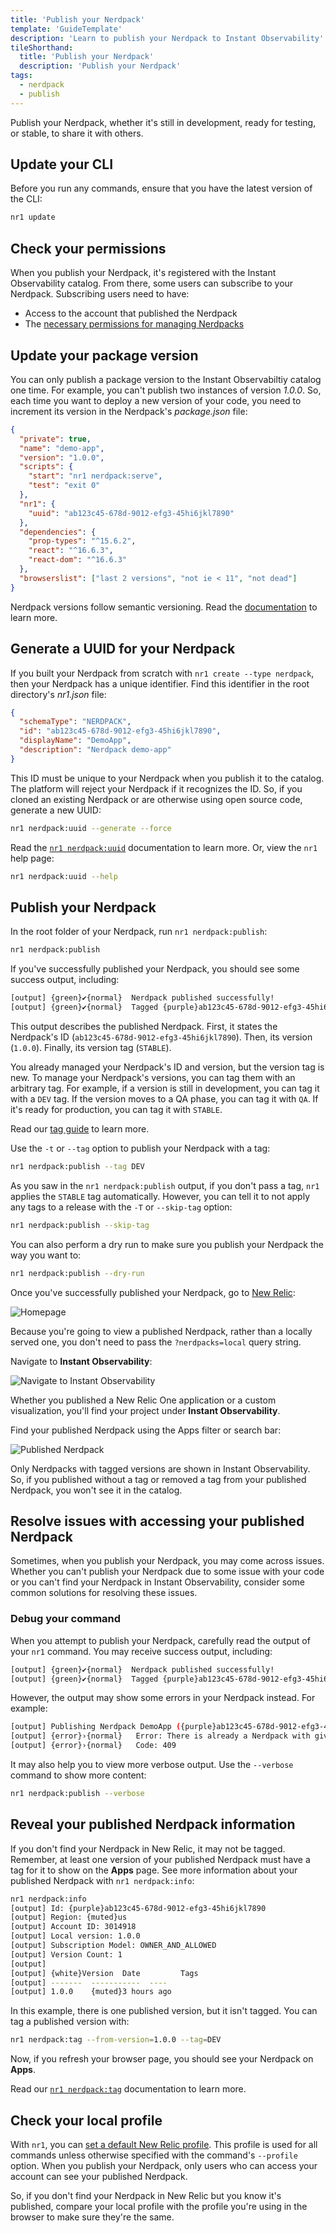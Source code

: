 ```yaml
---
title: 'Publish your Nerdpack'
template: 'GuideTemplate'
description: 'Learn to publish your Nerdpack to Instant Observability'
tileShorthand:
  title: 'Publish your Nerdpack'
  description: 'Publish your Nerdpack'
tags:
  - nerdpack
  - publish
---
```


<Intro>

Publish your Nerdpack, whether it's still in development, ready for testing, or stable, to share it with others.

</Intro>

## Update your CLI

Before you run any commands, ensure that you have the latest version of the CLI:

```sh
nr1 update
```

## Check your permissions

When you publish your Nerdpack, it's registered with the Instant Observability catalog. From there, some users can subscribe to your Nerdpack. Subscribing users need to have:

- Access to the account that published the Nerdpack
- The [necessary permissions for managing Nerdpacks](/build-apps/permission-manage-apps)

## Update your package version

You can only publish a package version to the Instant Observabiltiy catalog one time. For example, you can't publish two instances of version _1.0.0_. So, each time you want to deploy a new version of your code, you need to increment its version in the Nerdpack's _package.json_ file:

```json fileName=package.json lineHighlight=4
{
  "private": true,
  "name": "demo-app",
  "version": "1.0.0",
  "scripts": {
    "start": "nr1 nerdpack:serve",
    "test": "exit 0"
  },
  "nr1": {
    "uuid": "ab123c45-678d-9012-efg3-45hi6jkl7890"
  },
  "dependencies": {
    "prop-types": "^15.6.2",
    "react": "^16.6.3",
    "react-dom": "^16.6.3"
  },
  "browserslist": ["last 2 versions", "not ie < 11", "not dead"]
}
```

<Callout variant="tip">

Nerdpack versions follow semantic versioning. Read the [documentation](https://semver.org) to learn more.

</Callout>

## Generate a UUID for your Nerdpack

If you built your Nerdpack from scratch with `nr1 create --type nerdpack`, then your Nerdpack has a unique identifier. Find this identifier in the root directory's _nr1.json_ file:

```json fileName=nr1.json lineHighlight=3
{
  "schemaType": "NERDPACK",
  "id": "ab123c45-678d-9012-efg3-45hi6jkl7890",
  "displayName": "DemoApp",
  "description": "Nerdpack demo-app"
}
```

This ID must be unique to your Nerdpack when you publish it to the catalog. The platform will reject your Nerdpack if it recognizes the ID. So, if you cloned an existing Nerdpack or are otherwise using open source code, generate a new UUID:

```sh
nr1 nerdpack:uuid --generate --force
```

<Callout variant="tip">

Read the [`nr1 nerdpack:uuid`](/explore-docs/nr1-nerdpack#nr1-nerdpackuuid) documentation to learn more. Or, view the `nr1` help page:

```sh
nr1 nerdpack:uuid --help
```

</Callout>

## Publish your Nerdpack

<Steps>

<Step>

In the root folder of your Nerdpack, run `nr1 nerdpack:publish`:

```sh
nr1 nerdpack:publish
```

If you've successfully published your Nerdpack, you should see some success output, including:

```sh
[output] {green}✔{normal}  Nerdpack published successfully!
[output] {green}✔{normal}  Tagged {purple}ab123c45-678d-9012-efg3-45hi6jkl7890{normal} version {blue}1.0.0{normal} as {blue}STABLE{normal}.
```

This output describes the published Nerdpack. First, it states the Nerdpack's ID (`ab123c45-678d-9012-efg3-45hi6jkl7890`). Then, its version (`1.0.0`). Finally, its version tag (`STABLE`).

You already managed your Nerdpack's ID and version, but the version tag is new. To manage your Nerdpack's versions, you can tag them with an arbitrary tag. For example, if a version is still in development, you can tag it with a `DEV` tag. If the version moves to a QA phase, you can tag it with `QA`. If it's ready for production, you can tag it with `STABLE`.

<Callout variant="tip">

Read our [tag guide](/build-apps/publish-deploy/tag) to learn more.

</Callout>

Use the `-t` or `--tag` option to publish your Nerdpack with a tag:

```sh
nr1 nerdpack:publish --tag DEV
```

As you saw in the `nr1 nerdpack:publish` output, if you don't pass a tag, `nr1` applies the `STABLE` tag automatically. However, you can tell it to not apply any tags to a release with the `-T` or `--skip-tag` option:

```sh
nr1 nerdpack:publish --skip-tag
```

You can also perform a dry run to make sure you publish your Nerdpack the way you want to:

```sh
nr1 nerdpack:publish --dry-run
```

</Step>

<Step>

Once you've successfully published your Nerdpack, go to [New Relic](https://one.newrelic.com):

![Homepage](../../../images/serve-publish-subscribe/home.png)

Because you're going to view a published Nerdpack, rather than a locally served one, you don't need to pass the `?nerdpacks=local` query string.

</Step>

<Step>

Navigate to **Instant Observability**:

![Navigate to Instant Observability](../../../images/serve-publish-subscribe/nav-to-io.png)

Whether you published a New Relic One application or a custom visualization, you'll find your project under **Instant Observability**.

</Step>

<Step>

Find your published Nerdpack using the Apps filter or search bar:

![Published Nerdpack](../../../images/serve-publish-subscribe/published-app.png)

<Callout variant="tip">

Only Nerdpacks with tagged versions are shown in Instant Observability. So, if you published without a tag or removed a tag from your published Nerdpack, you won't see it in the catalog.

</Callout>

</Step>

</Steps>

## Resolve issues with accessing your published Nerdpack

Sometimes, when you publish your Nerdpack, you may come across issues. Whether you can't publish your Nerdpack due to some issue with your code or you can't find your Nerdpack in Instant Observability, consider some common solutions for resolving these issues.

### Debug your command

When you attempt to publish your Nerdpack, carefully read the output of your `nr1` command. You may receive success output, including:

```sh
[output] {green}✔{normal}  Nerdpack published successfully!
[output] {green}✔{normal}  Tagged {purple}ab123c45-678d-9012-efg3-45hi6jkl7890{normal} version {blue}1.0.0{normal} as {blue}STABLE{normal}.
```

However, the output may show some errors in your Nerdpack instead. For example:

```sh
[output] Publishing Nerdpack DemoApp ({purple}ab123c45-678d-9012-efg3-45hi6jkl7890{normal})
[output] {error}›{normal}   Error: There is already a Nerdpack with given id & version.
[output] {error}›{normal}   Code: 409
```

It may also help you to view more verbose output. Use the `--verbose` command to show more content:

```sh
nr1 nerdpack:publish --verbose
```

## Reveal your published Nerdpack information

If you don't find your Nerdpack in New Relic, it may not be tagged. Remember, at least one version of your published Nerdpack must have a tag for it to show on the **Apps** page. See more information about your published Nerdpack with `nr1 nerdpack:info`:

```sh
nr1 nerdpack:info
[output] Id: {purple}ab123c45-678d-9012-efg3-45hi6jkl7890
[output] Region: {muted}us
[output] Account ID: 3014918
[output] Local version: 1.0.0
[output] Subscription Model: OWNER_AND_ALLOWED
[output] Version Count: 1
[output]
[output] {white}Version  Date         Tags
[output] -------  -----------  ----
[output] 1.0.0    {muted}3 hours ago
```

In this example, there is one published version, but it isn't tagged. You can tag a published version with:

```sh
nr1 nerdpack:tag --from-version=1.0.0 --tag=DEV
```

Now, if you refresh your browser page, you should see your Nerdpack on **Apps**.

<Callout variant="tip">

Read our [`nr1 nerdpack:tag`](/explore-docs/nr1-nerdpack#nr1-nerdpacktag) documentation to learn more.

</Callout>

## Check your local profile

With `nr1`, you can [set a default New Relic profile](/explore-docs/nr1-common#nr1-profiles). This profile is used for all commands unless otherwise specified with the command's `--profile` option. When you publish your Nerdpack, only users who can access your account can see your published Nerdpack.

So, if you don't find your Nerdpack in New Relic but you know it's published, compare your local profile with the profile you're using in the browser to make sure they're the same.

